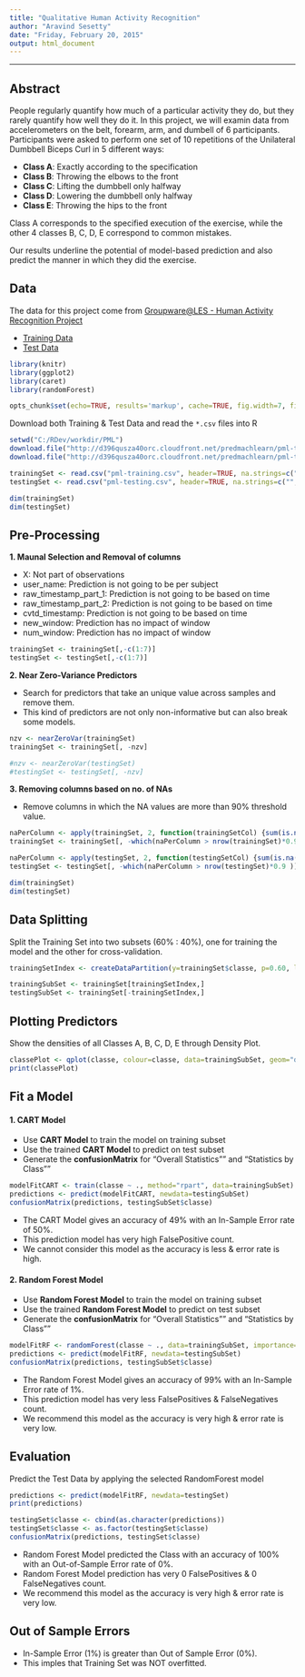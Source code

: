 ```yaml
---
title: "Qualitative Human Activity Recognition"
author: "Aravind Sesetty"
date: "Friday, February 20, 2015"
output: html_document
---
```

- - -
## Abstract
People regularly quantify how much of a particular activity they do, but they rarely quantify how well they do it. In this project, we will examin data from accelerometers on the belt, forearm, arm, and dumbell of 6 participants. Participants were asked to perform one set of 10 repetitions of the Unilateral Dumbbell Biceps Curl in 5 different ways:

- **Class A**: Exactly according to the specification
- **Class B**: Throwing the elbows to the front
- **Class C**: Lifting the dumbbell only halfway
- **Class D**: Lowering the dumbbell only halfway
- **Class E**: Throwing the hips to the front

Class A corresponds to the specified execution of the exercise, while the other 4 classes B, C, D, E correspond to common mistakes.

Our results underline the potential of model-based prediction and also predict the manner in which they did the exercise.

## Data 
The data for this project come from [Groupware@LES - Human Activity Recognition Project]("http://groupware.les.inf.puc-rio.br/har")

- [Training Data]("https://d396qusza40orc.cloudfront.net/predmachlearn/pml-training.csv")
- [Test Data]("https://d396qusza40orc.cloudfront.net/predmachlearn/pml-testing.csv")

```r
library(knitr)
library(ggplot2)
library(caret)
library(randomForest)

opts_chunk$set(echo=TRUE, results='markup', cache=TRUE, fig.width=7, fig.height=5, warning=FALSE, message=FALSE)
```

Download both Training & Test Data and read the `*.csv` files into R
```r
setwd("C:/RDev/workdir/PML")
download.file("http://d396qusza40orc.cloudfront.net/predmachlearn/pml-training.csv", "pml-training.csv", mode = "wb")
download.file("http://d396qusza40orc.cloudfront.net/predmachlearn/pml-testing.csv", "pml-testing.csv", mode = "wb")

trainingSet <- read.csv("pml-training.csv", header=TRUE, na.strings=c("","NA","#DIV/0!"))
testingSet <- read.csv("pml-testing.csv", header=TRUE, na.strings=c("","NA","#DIV/0!"))

dim(trainingSet)
dim(testingSet)
```

## Pre-Processing
**1. Maunal Selection and Removal of columns**      

- X: Not part of observations
- user_name: Prediction is not going to be per subject
- raw_timestamp_part_1: Prediction is not going to be based on time
- raw_timestamp_part_2: Prediction is not going to be based on time
- cvtd_timestamp: Prediction is not going to be based on time
- new_window: Prediction has no impact of window
- num_window: Prediction has no impact of window
```r
trainingSet <- trainingSet[,-c(1:7)]
testingSet <- testingSet[,-c(1:7)]
```

**2. Near Zero-Variance Predictors**   

- Search for predictors that take an unique value across samples and remove them. 
- This kind of predictors are not only non-informative but can also break some models.
```r
nzv <- nearZeroVar(trainingSet)
trainingSet <- trainingSet[, -nzv]

#nzv <- nearZeroVar(testingSet)
#testingSet <- testingSet[, -nzv]
```

**3. Removing columns based on no. of NAs**   

- Remove columns in which the NA values are more than 90% threshold value.
```r
naPerColumn <- apply(trainingSet, 2, function(trainingSetCol) {sum(is.na(trainingSetCol))})
trainingSet <- trainingSet[, -which(naPerColumn > nrow(trainingSet)*0.9 )]

naPerColumn <- apply(testingSet, 2, function(testingSetCol) {sum(is.na(testingSetCol))})
testingSet <- testingSet[, -which(naPerColumn > nrow(testingSet)*0.9 )]

dim(trainingSet)
dim(testingSet)
```

## Data Splitting
Split the Training Set into two subsets (60% : 40%), one for training the model and the other for cross-validation.
```r
trainingSetIndex <- createDataPartition(y=trainingSet$classe, p=0.60, list=FALSE)

trainingSubSet <- trainingSet[trainingSetIndex,]
testingSubSet <- trainingSet[-trainingSetIndex,]
```

## Plotting Predictors
Show the densities of all Classes A, B, C, D, E through Density Plot.
```r
classePlot <- qplot(classe, colour=classe, data=trainingSubSet, geom="density")
print(classePlot)
```

## Fit a Model
#### 1. CART Model   
- Use **CART Model** to train the model on training subset
- Use the trained **CART Model** to predict on test subset
- Generate the **confusionMatrix** for "Overall Statistics"" and "Statistics by Class""
```r
modelFitCART <- train(classe ~ ., method="rpart", data=trainingSubSet)
predictions <- predict(modelFitCART, newdata=testingSubSet)
confusionMatrix(predictions, testingSubSet$classe)
```
- The CART Model gives an accuracy of 49% with an In-Sample Error rate of 50%.
- This prediction model has very high FalsePositive count.
- We cannot consider this model as the accuracy is less & error rate is high.

#### 2. Random Forest Model   
- Use **Random Forest Model** to train the model on training subset
- Use the trained **Random Forest Model** to predict on test subset
- Generate the **confusionMatrix** for "Overall Statistics"" and "Statistics by Class""
```r
modelFitRF <- randomForest(classe ~ ., data=trainingSubSet, importance=FALSE)
predictions <- predict(modelFitRF, newdata=testingSubSet)
confusionMatrix(predictions, testingSubSet$classe)
```
- The Random Forest Model gives an accuracy of 99% with an In-Sample Error rate of 1%.
- This prediction model has very less FalsePositives & FalseNegatives count.
- We recommend this model as the accuracy is very high & error rate is very low.

## Evaluation
Predict the Test Data by applying the selected RandomForest model
```r
predictions <- predict(modelFitRF, newdata=testingSet)
print(predictions)

testingSet$classe <- cbind(as.character(predictions))
testingSet$classe <- as.factor(testingSet$classe)
confusionMatrix(predictions, testingSet$classe)
```
- Random Forest Model predicted the Class with an accuracy of 100% with an Out-of-Sample Error rate of 0%.
- Random Forest Model prediction has very 0 FalsePositives & 0 FalseNegatives count.
- We recommend this model as the accuracy is very high & error rate is very low.

## Out of Sample Errors
- In-Sample Error (1%) is greater than Out of Sample Error (0%).
- This imples that Training Set was NOT overfitted.
